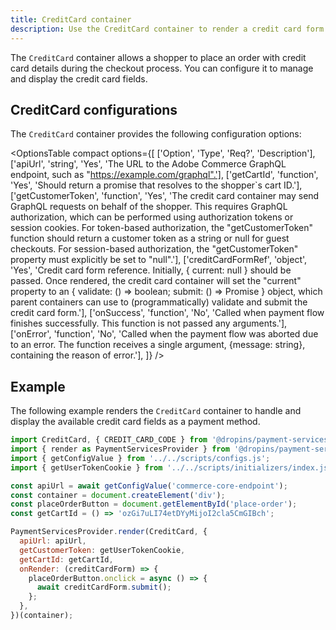 ```yaml
---
title: CreditCard container
description: Use the CreditCard container to render a credit card form during checkout.
---
```



The `CreditCard` container allows a shopper to place an order with credit card details during the checkout process. You can configure it to manage and display the credit card fields.

## CreditCard configurations

The `CreditCard` container provides the following configuration options:

<OptionsTable
  compact
  options={[
    ['Option', 'Type', 'Req?', 'Description'],
    ['apiUrl', 'string', 'Yes', 'The URL to the Adobe Commerce GraphQL endpoint, such as "https://example.com/graphql".'],
    ['getCartId', 'function', 'Yes', 'Should return a promise that resolves to the shopper`s cart ID.'],
    ['getCustomerToken', 'function', 'Yes', 'The credit card container may send GraphQL requests on behalf of the shopper. This requires GraphQL authorization, which can be performed using authorization tokens or session cookies. For token-based authorization, the "getCustomerToken" function should return a customer token as a string or null for guest checkouts. For session-based authorization, the "getCustomerToken" property must explicitly be set to "null".'],
    ['creditCardFormRef', 'object', 'Yes', 'Credit card form reference. Initially, { current: null } should be passed. Once rendered, the credit card container will set the "current" property to an { validate: () => boolean; submit: () => Promise<void> } object, which parent containers can use to (programmatically) validate and submit the credit card form.'],
    ['onSuccess', 'function', 'No', 'Called when payment flow finishes successfully. This function is not passed any arguments.'],
    ['onError', 'function', 'No', 'Called when the payment flow was aborted due to an error. The function receives a single argument, {message: string}, containing the reason of error.'],
  ]}
/>

## Example

The following example renders the `CreditCard` container to handle and display the available credit card fields as a payment method.

```js
import CreditCard, { CREDIT_CARD_CODE } from '@dropins/payment-services/containers/CreditCard.js';
import { render as PaymentServicesProvider } from '@dropins/payment-services/render.js';
import { getConfigValue } from '../../scripts/configs.js';
import { getUserTokenCookie } from '../../scripts/initializers/index.js';

const apiUrl = await getConfigValue('commerce-core-endpoint');
const container = document.createElement('div');
const placeOrderButton = document.getElementById('place-order');
const getCartId = () => 'ozGi7uLI74etDYyMijoI2cla5CmGIBch';

PaymentServicesProvider.render(CreditCard, {
  apiUrl: apiUrl,
  getCustomerToken: getUserTokenCookie,
  getCartId: getCartId,
  onRender: (creditCardForm) => {
    placeOrderButton.onclick = async () => {
      await creditCardForm.submit();
    };
  },
})(container);
```
